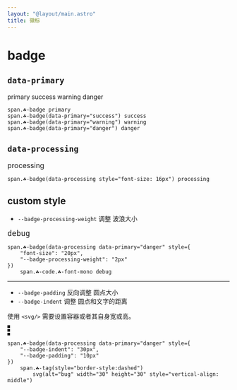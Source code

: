 ```yaml
---
layout: "@layout/main.astro"
title: 徽标
---
```



# badge

## `data-primary`

<T tag="span" class="☘-badge">primary</T>
<T tag="span" class="☘-badge" data-primary="success">success</T>
<T tag="span" class="☘-badge" data-primary="warning">warning</T>
<T tag="span" class="☘-badge" data-primary="danger">danger</T>

```pug
span.☘-badge primary
span.☘-badge(data-primary="success") success
span.☘-badge(data-primary="warning") warning
span.☘-badge(data-primary="danger") danger
```

## `data-processing`

<T tag="span" class="☘-badge" data-processing style="font-size: 16px">processing</T>

```pug
span.☘-badge(data-processing style="font-size: 16px") processing
```

## custom style

- `--badge-processing-weight` 调整 波浪大小

<T tag="span" class="☘-badge" data-processing data-primary="danger" style="font-size: 20px; --badge-processing-weight: 2px">`debug`</T>

```pug
span.☘-badge(data-processing data-primary="danger" style={
    "font-size": "20px",
    "--badge-processing-weight": "2px"
})
    span.☘-code.☘-font-mono debug
```

***

- `--badge-padding` 反向调整 圆点大小
- `--badge-indent` 调整 圆点和文字的距离

使用 `<svg/>` 需要设置容器或者其自身宽或高。

<T tag="span" class="☘-badge" data-processing data-primary="danger" style="--badge-indent:30px;--badge-padding:10px">
    <T tag="span" class="☘-tag" style="border-style:dashed">
        <Icon name="general/outline/bug" alt="bug" width="30" height="30" style="vertical-align: middle"/>
    </T>
</T>

```pug
span.☘-badge(data-processing data-primary="danger" style={
    "--badge-indent": "30px",
    "--badge-padding": "10px"
})
    span.☘-tag(style="border-style:dashed")
        svg(alt="bug" width="30" height="30" style="vertical-align: middle")
```
